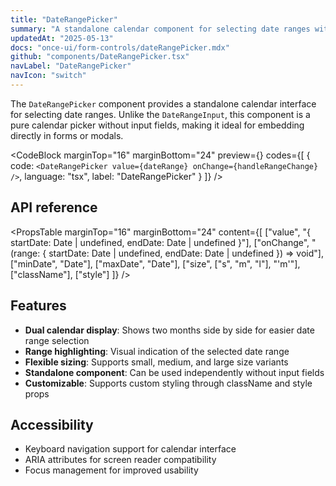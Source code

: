 ```yaml
---
title: "DateRangePicker"
summary: "A standalone calendar component for selecting date ranges with a clean, intuitive interface."
updatedAt: "2025-05-13"
docs: "once-ui/form-controls/dateRangePicker.mdx"
github: "components/DateRangePicker.tsx"
navLabel: "DateRangePicker"
navIcon: "switch"
---
```


The `DateRangePicker` component provides a standalone calendar interface for selecting date ranges. Unlike the `DateRangeInput`, this component is a pure calendar picker without input fields, making it ideal for embedding directly in forms or modals.

<CodeBlock
  marginTop="16"
  marginBottom="24"
  preview={<DateRangePickerExample />}
  codes={[
    {
      code:
`<DateRangePicker
    value={dateRange}
    onChange={handleRangeChange}
/>`,
      language: "tsx",
      label: "DateRangePicker"
    }
  ]}
/>

## API reference

<PropsTable
  marginTop="16"
  marginBottom="24"
  content={[
    ["value", "{ startDate: Date | undefined, endDate: Date | undefined }"],
    ["onChange", "(range: { startDate: Date | undefined, endDate: Date | undefined }) => void"],
    ["minDate", "Date"],
    ["maxDate", "Date"],
    ["size", ["s", "m", "l"], "'m'"],
    ["className"],
    ["style"]
  ]}
/>

## Features

- **Dual calendar display**: Shows two months side by side for easier date range selection
- **Range highlighting**: Visual indication of the selected date range
- **Flexible sizing**: Supports small, medium, and large size variants
- **Standalone component**: Can be used independently without input fields
- **Customizable**: Supports custom styling through className and style props

## Accessibility

- Keyboard navigation support for calendar interface
- ARIA attributes for screen reader compatibility
- Focus management for improved usability